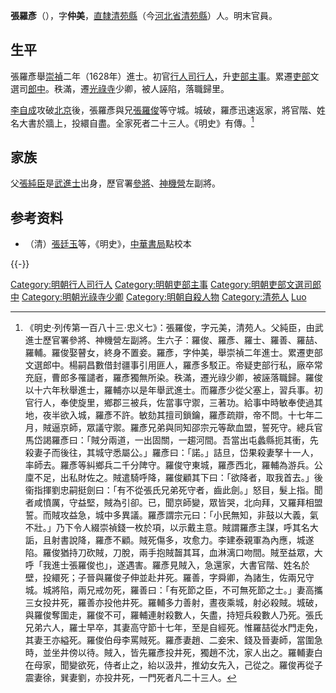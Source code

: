 '''張羅彥'''（{{bd|？||1644年||Zhang}}），字'''仲美'''，[[北直隸|直隸]][[清苑縣|清苑縣]]（今[[河北省|河北省]][[清苑縣|清苑縣]]）人。明末官員。

== 生平 ==
張羅彥舉[[崇禎|崇禎]]二年（1628年）進士。初官[[行人司|行人司]][[行人|行人]]，升[[吏部|吏部]][[主事|主事]]。累遷[[吏部|吏部]]文選司[[郎中|郎中]]。秩滿，遷[[光祿寺|光祿寺]]少卿，被人誣陷，落職歸里。

[[李自成|李自成]]攻破[[北京|北京]]後，張羅彥與兄[[張羅俊|張羅俊]]等守城。城破，羅彥迅速返家，將官階、姓名大書於牆上，投繯自盡。全家死者二十三人。《明史》有傳。<ref>《明史·列传第一百八十三·忠义七》：張羅俊，字元美，清苑人。父純臣，由武進士歷官署參將、神機營左副將。生六子：羅俊、羅彥、羅士、羅善、羅喆、羅輔。羅俊娶瞽女，終身不置妾。羅彥，字仲美，舉崇禎二年進士。累遷吏部文選郎中。楊嗣昌數借封疆事引用匪人，羅彥多駁正。帝疑吏部行私，廠卒常充庭，曹郎多罹譴者，羅彥獨無所染。秩滿，遷光祿少卿，被誣落職歸。羅俊以十六年秋舉進士，羅輔亦以是年舉武進士。而羅彥少從父塞上，習兵事。初官行人，奉使旋里，鄉郡三被兵，佐當事守禦，三著功。給事中時敏奉使過其地，夜半欲入城，羅彥不許。敏劾其擅司鎖鑰，羅彥疏辯，帝不問。十七年二月，賊逼京師，眾議守禦。羅彥兄弟與同知邵宗元等歃血盟，誓死守。總兵官馬岱謁羅彥曰：「賊分兩道，一出固關，一趨河間。吾當出屯蠡縣扼其衝，先殺妻子而後往，其城守悉屬公。」羅彥曰：「諾。」詰旦，岱果殺妻孥十一人，率師去。羅彥等糾鄉兵二千分陴守。羅俊守東城，羅彥西北，羅輔為游兵。公廩不足，出私財佐之。賊遣騎呼降，羅俊顧其下曰：「欲降者，取我首去。」後衞指揮劉忠嗣挺劍曰：「有不從張氏兄弟死守者，齒此劍。」怒目，髮上指。聞者咸憤厲，守益堅，賊為引卻。已，聞京師變，眾皆哭，北向拜，又羅拜相盟誓。而賊攻益急，城中多異議。羅彥謂宗元曰：「小民無知，非鼓以大義，氣不壯。」乃下令人綴崇禎錢一枚於項，以示戴主意。賊謂羅彥主謀，呼其名大詬，且射書說降，羅彥不顧。賊死傷多，攻愈力。李建泰親軍為內應，城遂陷。羅俊猶持刀砍賊，刀脫，兩手抱賊齧其耳，血淋漓口吻間。賊至益眾，大呼「我進士張羅俊也」，遂遇害。羅彥見賊入，急還家，大書官階、姓名於壁，投繯死；子晉與羅俊子伸並赴井死。羅善，字舜卿，為諸生，佐兩兄守城。城將陷，兩兄戒勿死，羅善曰：「有死節之臣，不可無死節之士。」妻高攜三女投井死，羅善亦投他井死。羅輔多力善射，晝夜乘城，射必殺賊。城破，與羅俊奪圍走，羅俊不可，羅輔連射殺數人，矢盡，持短兵殺數人乃死。張氏兄弟六人，羅士早卒，其妻高守節十七年，至是自經死。惟羅喆從水門走免，其妻王亦縊死。羅俊伯母李罵賊死。羅彥妻趙、二妾宋、錢及晉妻師，當圍急時，並坐井傍以待。賊入，皆先羅彥投井死，獨趙不沈，家人出之。羅輔妻白在母家，聞變欲死，侍者止之，紿以汲井，推幼女先入，己從之。羅俊再從子震妻徐，巽妻劉，亦投井死，一門死者凡二十三人。</ref>

== 家族 ==
父[[張純臣|張純臣]]是[[武進士|武進士]]出身，歷官署[[參將|參將]]、[[神機營|神機營]]左副將。

== 参考资料 ==
{{reflist}}
*（清）[[張廷玉|張廷玉]]等，《明史》，[[中華書局|中華書局]]點校本

{{-}}
{{崇禎元年戊辰科殿試金榜}}

{{Authority control}}

{{DEFAULTSORT:Zhang张}}
[[Category:明朝行人司行人|Category:明朝行人司行人]]
[[Category:明朝吏部主事|Category:明朝吏部主事]]
[[Category:明朝吏部文選司郎中|Category:明朝吏部文選司郎中]]
[[Category:明朝光祿寺少卿|Category:明朝光祿寺少卿]]
[[Category:明朝自殺人物|Category:明朝自殺人物]]
[[Category:清苑人|Category:清苑人]]
[[Category:张姓|Luo]]